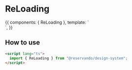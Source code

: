 
<Meta title="Components/Loading" component={ReLoading} />

# ReLoading

<Canvas>
  <Story name="basic">
    {{
      components: { ReLoading },
      template: `
        <div style="position: relative">
          <ReLoading />
        </div>
      `,
    }}
  </Story>
</Canvas>

<Description of={ReLoading} />

## How to use

```html
<script lang="ts">
  import { ReLoading } from "@reservando/design-system";
</script>
```

<ArgsTable of={ReLoading} />
